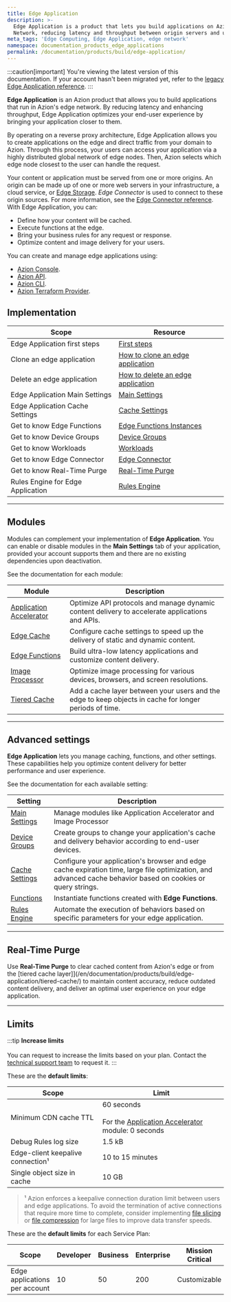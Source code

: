 ```yaml
---
title: Edge Application
description: >-
  Edge Application is a product that lets you build applications on Azion Edge
  Network, reducing latency and throughput between origin servers and users.
meta_tags: 'Edge Computing, Edge Application, edge network'
namespace: documentation_products_edge_applications
permalink: /documentation/products/build/edge-application/
---
```



<Apiv4Rollout />

:::caution[important]
You're viewing the latest version of this documentation. If your account hasn't been migrated yet, refer to the [legacy Edge Application reference](/en/documentation/products/build/edge-application/v3/).
:::

**Edge Application** is an Azion product that allows you to build applications that run in Azion's edge network. By reducing latency and enhancing throughput, Edge Application optimizes your end-user experience by bringing your application closer to them.

By operating on a reverse proxy architecture, Edge Application allows you to create applications on the edge and direct traffic from your domain to Azion. Through this process, your users can access your application via a highly distributed global network of edge nodes. Then, Azion selects which edge node closest to the user can handle the request.

Your content or application must be served from one or more origins. An origin can be made up of one or more web servers in your infrastructure, a cloud service, or [Edge Storage](/en/documentation/products/store/edge-storage/). *Edge Connector* is used to connect to these origin sources. For more information, see the [Edge Connector reference](/en/documentation/products/secure/edge-connector/).
With Edge Application, you can:

- Define how your content will be cached.
- Execute functions at the edge.
- Bring your business rules for any request or response.
- Optimize content and image delivery for your users.

<LinkButton severity="secondary" label="Build your first edge application" link="/en/documentation/products/getting-started/" />

You can create and manage edge applications using:

- [Azion Console](https://console.azion.com).
- [Azion API](https://api.azion.com/v4#).
- [Azion CLI](/en/documentation/products/azion-cli/overview/).
- [Azion Terraform Provider](/en/documentation/products/terraform-provider/).

## Implementation

| Scope | Resource |
| --- | --- |
| Edge Application first steps | [First steps](/en/documentation/products/build/edge-application/first-steps/) |
| Clone an edge application | [How to clone an edge application](/en/documentation/products/guides/clone-edge-application/) |
| Delete an edge application | [How to delete an edge application](/en/documentation/products/guides/delete-edge-application/) |
| Edge Application Main Settings | [Main Settings](/en/documentation/products/build/edge-application/main-settings/) |
| Edge Application Cache Settings | [Cache Settings](/en/documentation/products/build/edge-application/cache-settings/) |
| Get to know Edge Functions | [Edge Functions Instances](/en/documentation/products/build/edge-application/edge-functions-instances/) |
| Get to know Device Groups | [Device Groups](/en/documentation/products/build/edge-application/device-groups/) |
| Get to know Workloads | [Workloads](/en/documentation/products/secure/workloads/) |
| Get to know Edge Connector | [Edge Connector](/en/documentation/products/secure/edge-connector/) |
| Get to know Real-Time Purge | [Real-Time Purge](/en/documentation/products/build/edge-application/real-time-purge/) |
| Rules Engine for Edge Application | [Rules Engine](/en/documentation/products/build/edge-application/rules-engine/) |

---

## Modules

Modules can complement your implementation of **Edge Application**. You can enable or disable modules in the **Main Settings** tab of your application, provided your account supports them and there are no existing dependencies upon deactivation.

See the documentation for each module:

| Module | Description |
| --- | --- |
| [Application Accelerator](/en/documentation/products/build/edge-application/application-accelerator/) | Optimize API protocols and manage dynamic content delivery to accelerate applications and APIs. |
| [Edge Cache](/en/documentation/products/build/edge-application/edge-cache/) | Configure cache settings to speed up the delivery of static and dynamic content. |
| [Edge Functions](/en/documentation/products/build/edge-application/edge-functions/) | Build ultra-low latency applications and customize content delivery. |
| [Image Processor](/en/documentation/products/build/edge-application/image-processor/) | Optimize image processing for various devices, browsers, and screen resolutions. |
| [Tiered Cache](/en/documentation/products/build/edge-application/tiered-cache/) | Add a cache layer between your users and the edge to keep objects in cache for longer periods of time. |

---

## Advanced settings

**Edge Application** lets you manage caching, functions, and other settings. These capabilities help you optimize content delivery for better performance and user experience.

See the documentation for each available setting:

| Setting | Description |
| --- | --- |
| [Main Settings](/en/documentation/products/build/edge-application/main-settings/) | Manage modules like Application Accelerator and Image Processor |
| [Device Groups](/en/documentation/products/build/edge-application/device-groups/) | Create groups to change your application's cache and delivery behavior according to end-user devices. |
| [Cache Settings](/en/documentation/products/build/edge-application/cache-settings/) | Configure your application's browser and edge cache expiration time, large file optimization, and advanced cache behavior based on cookies or query strings. |
| [Functions](/en/documentation/products/build/edge-application/edge-functions-instances/) | Instantiate functions created with **Edge Functions**. |
| [Rules Engine](/en/documentation/products/build/edge-application/rules-engine/) | Automate the execution of behaviors based on specific parameters for your edge application. |

---

## Real-Time Purge

Use **Real-Time Purge** to clear cached content from Azion's edge or from the [tiered cache layer]](/en/documentation/products/build/edge-application/tiered-cache/) to maintain content accuracy, reduce outdated content delivery, and deliver an optimal user experience on your edge application. 

<LinkButton severity="secondary" label="Learn more about Real-Time Purge" link="/en/documentation/products/build/edge-application/real-time-purge/" />

---

## Limits

:::tip
**Increase limits** <br></br>
You can request to increase the limits based on your plan. Contact the [technical support team](/en/documentation/services/support/) to request it.
:::

These are the **default limits**:

| Scope | Limit |
| ----- | ----- |
| Minimum CDN cache TTL | 60 seconds<br /><br />For the [Application Accelerator](/en/documentation/products/build/edge-application/application-accelerator/) module: 0 seconds |
| Debug Rules log size | 1.5 kB |
| Edge-client keepalive connection¹ | 10 to 15 minutes |
| Single object size in cache | 10 GB |

> ¹ Azion enforces a keepalive connection duration limit between users and edge applications. To avoid the termination of active connections that require more time to complete, consider implementing [file slicing](/en/documentation/products/build/edge-application/cache-settings/#slice-settings) or [file compression](/en/documentation/products/guides/gzip-compression/) for large files to improve data transfer speeds.

These are the **default limits** for each Service Plan:

| Scope | Developer | Business | Enterprise | Mission Critical |
| ----- | --------- | -------- | ---------- | ---------------- |
| Edge applications per account | 10 | 50 | 200 | Customizable |

